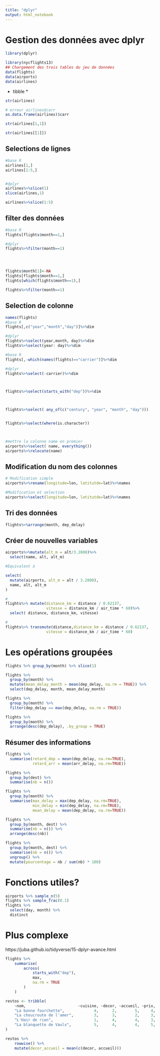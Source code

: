 ```yaml
---
title: "dplyr"
output: html_notebook
---
```


# Gestion des données avec dplyr

```r
library(dplyr)
```



```r
library(nycflights13)
## Chargement des trois tables du jeu de données
data(flights)
data(airports)
data(airlines)
```

 * tibble * 

```r
str(airlines)
```


```r
# erreur airlines$carr
as.data.frame(airlines)$carr
```
```r
str(airlines[1,1])
```
```r
str(airlines[[1]])
```
## Selections de lignes

```r
#base R
airlines[1,]
airlines[1:5,]


#dplyr
airlines%>%slice(1)
slice(airlines,1)

airlines%>%slice(1:5)

```

## filter des données

```r
#base R
flights[flights$month==1,]

#dplyr
flights%>%filter(month==1)




flights$month[1]<-NA
flights[flights$month==1,]
flights[which(flights$month==1),]

flights%>%filter(month==1)
```

## Selection de colonne

```r
names(flights)
#base R
flights[,c("year","month","day")]%>%dim

#dplyr
flights%>%select(year,month, day)%>%dim
flights%>%select(year: day)%>%dim

#base R
flights[,-which(names(flights)=="carrier")]%>%dim

#dplyr
flights%>%select(-carrier)%>%dim



flights%>%select(starts_with("dep"))%>%dim



flights%>%select( any_of(c("century", "year", "month", "day")))


flights%>%select(where(is.character))



#mettre la colonne name en premier
airports%>%select( name, everything())
airports%>%relocate(name)
```


## Modification du nom des colonnes

```r
# Modification simple
airports%>%rename(longitude=lon, latitutde=lat)%>%names

#Modification et selection
airports%>%select(longitude=lon, latitutde=lat)%>%names

```
## Tri des données

```r
flights%>%arrange(month, dep_delay)
```

## Créer de nouvelles variables 


```r
airports%>%mutate(alt_m = alt/3.2808)%>%
  select(name, alt, alt_m)

#Equivalent à 

select(
  mutate(airports, alt_m = alt / 3.2808),
  name, alt, alt_m
)

```


```r
#
flights%>% mutate(distance_km = distance / 0.62137,
                  vitesse = distance_km / air_time * 60)%>%
  select( distance, distance_km, vitesse)
```

```r
#
flights%>% transmute(distance,distance_km = distance / 0.62137,
                  vitesse = distance_km / air_time * 60)
```



# Les opérations groupées

```r
flights %>% group_by(month) %>% slice(1)
```



```r
flights %>% 
  group_by(month) %>% 
  mutate(mean_delay_month = mean(dep_delay, na.rm = TRUE)) %>% 
  select(dep_delay, month, mean_delay_month)
```


```r
flights %>% 
  group_by(month) %>% 
  filter(dep_delay == max(dep_delay, na.rm = TRUE))
```


```r
flights %>% 
  group_by(month) %>% 
  arrange(desc(dep_delay), .by_group = TRUE)
```


## Résumer des informations

```r
flights %>% 
  summarise(retard_dep = mean(dep_delay, na.rm=TRUE),
            retard_arr = mean(arr_delay, na.rm=TRUE))
```
```r
flights %>%
  group_by(dest) %>%
  summarise(nb = n())
```


```r
flights %>%
  group_by(month) %>%
  summarise(max_delay = max(dep_delay, na.rm=TRUE),
            min_delay = min(dep_delay, na.rm=TRUE),
            mean_delay = mean(dep_delay, na.rm=TRUE))
```

```r
flights %>%
  group_by(month, dest) %>%
  summarise(nb = n()) %>%
  arrange(desc(nb))
```



```r
flights %>%
  group_by(month, dest) %>%
  summarise(nb = n()) %>% 
  ungroup() %>% 
  mutate(pourcentage = nb / sum(nb) * 100)
```



# Fonctions utiles?

```r
airports %>% sample_n(5)
flights %>% sample_frac(0.1)
flights %>%
  select(day, month) %>%
  distinct
```


# Plus complexe
https://juba.github.io/tidyverse/15-dplyr-avance.html

```r

flights %>%
    summarise(
        across(
            starts_with("dep"),
            max,
            na.rm = TRUE
        )
    )
```

```r
restos <- tribble(
    ~nom,                       ~cuisine, ~decor, ~accueil, ~prix,
    "La bonne fourchette",             4,      2,        5,     4,
    "La choucroute de l'amer",         3,      3,        2,     3,
    "L'Hair de rien",                  1,      4,        4,     3,
    "La blanquette de Vaulx",          5,      4,        4,     5,
)
```


```r
restos %>%
    rowwise() %>%
    mutate(decor_accueil = mean(c(decor, accueil)))
```

